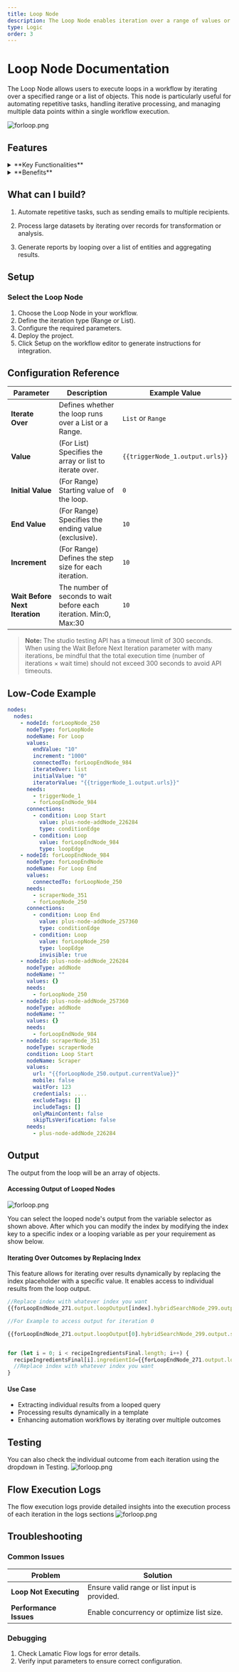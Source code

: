 ```yaml
---
title: Loop Node
description: The Loop Node enables iteration over a range of values or a list, allowing repeated execution of processes within a workflow
type: Logic
order: 3
---
```


# Loop Node Documentation

The Loop Node allows users to execute loops in a workflow by iterating over a specified range or a list of objects. This node is particularly useful for automating repetitive tasks, handling iterative processing, and managing multiple data points within a single workflow execution.

![forloop.png](./img/loop-node/forloop.png)

## Features

<details>
  <summary>**Key Functionalities**</summary>
  1. **Range-based Iteration:** Define a start and end value to create a numerical loop. 
  2. **List-based Iteration:** Iterate over an array of objects for flexible iterative processing. 
  3. **Dynamic Variable Support:** Use dynamic variables for adaptable looping.
</details>

<details>
  <summary>**Benefits**</summary>
  1. **Automation:** Reduces manual effort by handling repetitive operations.

2. **Scalability:** Supports iterative processing for handling multiple inputs efficiently.

3. **Flexibility:** Works with both numerical ranges and structured data arrays.

</details>

## What can I build?

1. Automate repetitive tasks, such as sending emails to multiple recipients.

1. Process large datasets by iterating over records for transformation or analysis.

1. Generate reports by looping over a list of entities and aggregating results.

## Setup

### Select the Loop Node

1. Choose the Loop Node in your workflow.
1. Define the iteration type (Range or List).
1. Configure the required parameters.
1. Deploy the project.
1. Click Setup on the workflow editor to generate instructions for integration.

## Configuration Reference

| **Parameter**                  | **Description**                                                    | **Example Value**               |
| ------------------------------ | ------------------------------------------------------------------ | ------------------------------- |
| **Iterate Over**               | Defines whether the loop runs over a List or a Range.              | `List` or `Range`               |
| **Value**                      | (For List) Specifies the array or list to iterate over.            | `{{triggerNode_1.output.urls}}` |
| **Initial Value**              | (For Range) Starting value of the loop.                            | `0`                             |
| **End Value**                  | (For Range) Specifies the ending value (exclusive).                | `10`                            |
| **Increment**                  | (For Range) Defines the step size for each iteration.              | `10`                            |
| **Wait Before Next Iteration** | The number of seconds to wait before each iteration. Min:0, Max:30 | `10`                            |

> **Note:** The studio testing API has a timeout limit of 300 seconds. When using the Wait Before Next Iteration parameter with many iterations, be mindful that the total execution time (number of iterations × wait time) should not exceed 300 seconds to avoid API timeouts.

## Low-Code Example

```yaml
nodes:
  nodes:
    - nodeId: forLoopNode_250
      nodeType: forLoopNode
      nodeName: For Loop
      values:
        endValue: "10"
        increment: "1000"
        connectedTo: forLoopEndNode_984
        iterateOver: list
        initialValue: "0"
        iteratorValue: "{{triggerNode_1.output.urls}}"
      needs:
        - triggerNode_1
        - forLoopEndNode_984
      connections:
        - condition: Loop Start
          value: plus-node-addNode_226284
          type: conditionEdge
        - condition: Loop
          value: forLoopEndNode_984
          type: loopEdge
    - nodeId: forLoopEndNode_984
      nodeType: forLoopEndNode
      nodeName: For Loop End
      values:
        connectedTo: forLoopNode_250
      needs:
        - scraperNode_351
        - forLoopNode_250
      connections:
        - condition: Loop End
          value: plus-node-addNode_257360
          type: conditionEdge
        - condition: Loop
          value: forLoopNode_250
          type: loopEdge
          invisible: true
    - nodeId: plus-node-addNode_226284
      nodeType: addNode
      nodeName: ""
      values: {}
      needs:
        - forLoopNode_250
    - nodeId: plus-node-addNode_257360
      nodeType: addNode
      nodeName: ""
      values: {}
      needs:
        - forLoopEndNode_984
    - nodeId: scraperNode_351
      nodeType: scraperNode
      condition: Loop Start
      nodeName: Scraper
      values:
        url: "{{forLoopNode_250.output.currentValue}}"
        mobile: false
        waitFor: 123
        credentials: ....
        excludeTags: []
        includeTags: []
        onlyMainContent: false
        skipTLsVerification: false
      needs:
        - plus-node-addNode_226284
```

## Output

The output from the loop will be an array of objects.

#### Accessing Output of Looped Nodes

![forloop.png](./img/loop-node/loop-select.png)

You can select the looped node's output from the variable selector as shown above. After which you can modify the index by modifying the index key to a specific index or a looping variable as per your requirement as show below.

#### Iterating Over Outcomes by Replacing Index

This feature allows for iterating over results dynamically by replacing the index placeholder with a specific value. It enables access to individual results from the loop output.

```js
//Replace index with whatever index you want
{{forLoopEndNode_271.output.loopOutput[index].hybridSearchNode_299.output.searchResults}}

//For Example to access output for iteration 0

{{forLoopEndNode_271.output.loopOutput[0].hybridSearchNode_299.output.searchResults}}


for (let i = 0; i < recipeIngredientsFinal.length; i++) {
  recipeIngredientsFinal[i].ingredientId={{forLoopEndNode_271.output.loopOutput[i].hybridSearchNode_299.output.searchResults[0].ingredientId}}
  //Replace index with whatever index you want
}
```

#### Use Case

- Extracting individual results from a looped query
- Processing results dynamically in a template
- Enhancing automation workflows by iterating over multiple outcomes

## Testing

You can also check the individual outcome from each iteration using the dropdown in Testing.
![forloop.png](./img/loop-node/loop-test.png)

## Flow Execution Logs

The flow execution logs provide detailed insights into the execution process of each iteration in the logs sections
![forloop.png](./img/loop-node/loop-log.png)

## Troubleshooting

### Common Issues

| **Problem**            | **Solution**                                  |
| ---------------------- | --------------------------------------------- |
| **Loop Not Executing** | Ensure valid range or list input is provided. |
| **Performance Issues** | Enable concurrency or optimize list size.     |

### Debugging

1. Check Lamatic Flow logs for error details.
1. Verify input parameters to ensure correct configuration.

